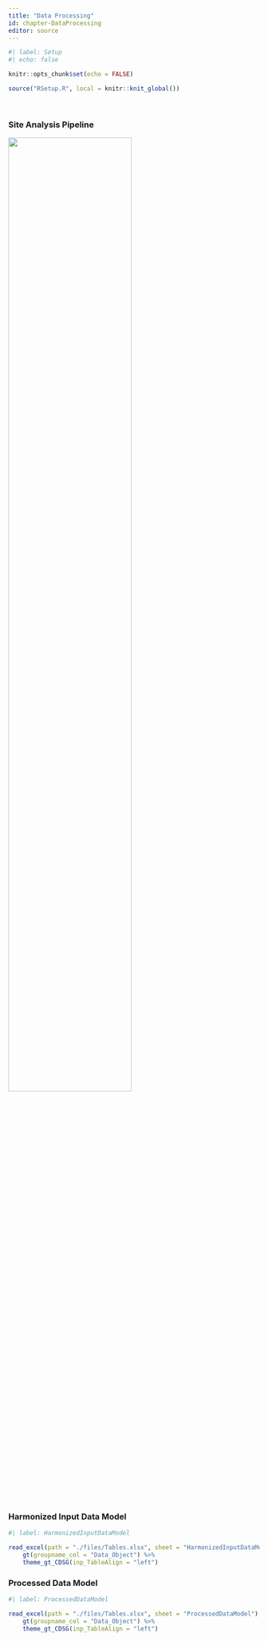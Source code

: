 ```yaml
---
title: "Data Processing"
id: chapter-DataProcessing
editor: source
---
```

  
```r
#| label: Setup
#| echo: false

knitr::opts_chunk$set(echo = FALSE)

source("RSetup.R", local = knitr::knit_global())
```

\

### Site Analysis Pipeline

![](Images/AnalysisPipeline){.lightbox
                             fig-alt="Site Analysis Pipeline"
                             fig-align="center"
                             width=70%}


### Harmonized Input Data Model

```r
#| label: HarmonizedInputDataModel

read_excel(path = "./files/Tables.xlsx", sheet = "HarmonizedInputDataModel") %>%
    gt(groupname_col = "Data_Object") %>%
    theme_gt_CDSG(inp_TableAlign = "left")
```


### Processed Data Model

```r
#| label: ProcessedDataModel

read_excel(path = "./files/Tables.xlsx", sheet = "ProcessedDataModel") %>%
    gt(groupname_col = "Data_Object") %>%
    theme_gt_CDSG(inp_TableAlign = "left")
```

